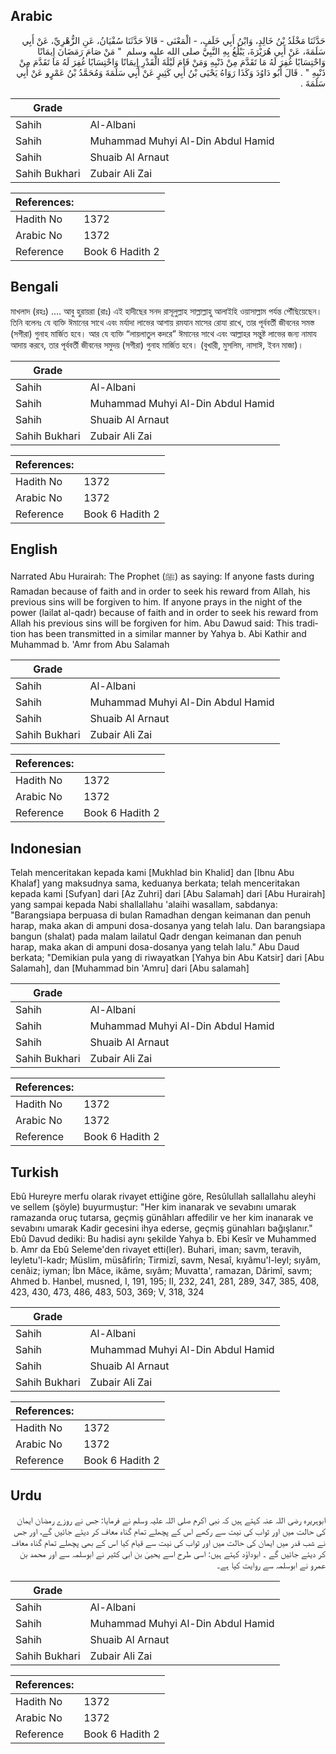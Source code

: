 ## Arabic


<div dir="rtl" lang="ar" style={{fontSize:'larger',backgroundColor:'#f8f9fa',padding:20}}>
حَدَّثَنَا مَخْلَدُ بْنُ خَالِدٍ، وَابْنُ أَبِي خَلَفٍ، - الْمَعْنَى - قَالاَ حَدَّثَنَا سُفْيَانُ، عَنِ الزُّهْرِيِّ، عَنْ أَبِي سَلَمَةَ، عَنْ أَبِي هُرَيْرَةَ، يَبْلُغُ بِهِ النَّبِيَّ صلى الله عليه وسلم ‏ "‏ مَنْ صَامَ رَمَضَانَ إِيمَانًا وَاحْتِسَابًا غُفِرَ لَهُ مَا تَقَدَّمَ مِنْ ذَنْبِهِ وَمَنْ قَامَ لَيْلَةَ الْقَدْرِ إِيمَانًا وَاحْتِسَابًا غُفِرَ لَهُ مَا تَقَدَّمَ مِنْ ذَنْبِهِ ‏"‏ ‏.‏ قَالَ أَبُو دَاوُدَ وَكَذَا رَوَاهُ يَحْيَى بْنُ أَبِي كَثِيرٍ عَنْ أَبِي سَلَمَةَ وَمُحَمَّدُ بْنُ عَمْرٍو عَنْ أَبِي سَلَمَةَ ‏.‏
</div>
<div style={{backgroundColor:'#f8f9fa',padding:20, marginBottom: 10}}><table> <thead> <tr> <th>Grade</th> <th></th> </tr> </thead> <tbody> <tr><td>Sahih</td><td>Al-Albani</td></tr><tr><td>Sahih</td><td>Muhammad Muhyi Al-Din Abdul Hamid</td></tr><tr><td>Sahih</td><td>Shuaib Al Arnaut</td></tr><tr><td>Sahih Bukhari</td><td>Zubair Ali Zai</td></tr></tbody></table><table> <thead> <tr> <th>References:</th> <th></th> </tr> </thead> <tbody><tr><td>Hadith No</td><td>1372</td></tr><tr><td>Arabic No</td><td>1372</td></tr><tr><td>Reference</td><td>Book 6 Hadith 2</td></tr></tbody></table></div>

## Bengali


<div dir="ltr" lang="bn" style={{fontSize:'larger',backgroundColor:'#f8f9fa',padding:20}}>
মাখলাদ (রহঃ) .... আবু হুরায়রা (রাঃ) এই হাদীছের সনদ রাসূলুল্লাহ সাল্লাল্লাহু আলাইহি ওয়াসাল্লাম পর্যন্ত পৌঁছিয়েছেন। তিনি বলেনঃ যে ব্যক্তি ঈমানের সাথে এবং মর্যাদা লাভের আশায় রমযান মাসের রোযা রাখে, তার পূর্ববর্তী জীবনের সমস্ত (সগীরা) গুনাহ মার্জিত হবে। আর যে ব্যক্তি “লায়লাতুল কদরে” ঈমানের সাথে এবং আল্লাহর সন্তুষ্ট লাভের জন্য নামায আদায় করবে, তার পূর্ববর্তী জীবনের সমুদয় (সগীরা) গুনাহ মার্জিত হবে। (বুখারী, মুসলিম, নাসাঈ, ইবন মাজা)।
</div>
<div style={{backgroundColor:'#f8f9fa',padding:20, marginBottom: 10}}><table> <thead> <tr> <th>Grade</th> <th></th> </tr> </thead> <tbody> <tr><td>Sahih</td><td>Al-Albani</td></tr><tr><td>Sahih</td><td>Muhammad Muhyi Al-Din Abdul Hamid</td></tr><tr><td>Sahih</td><td>Shuaib Al Arnaut</td></tr><tr><td>Sahih Bukhari</td><td>Zubair Ali Zai</td></tr></tbody></table><table> <thead> <tr> <th>References:</th> <th></th> </tr> </thead> <tbody><tr><td>Hadith No</td><td>1372</td></tr><tr><td>Arabic No</td><td>1372</td></tr><tr><td>Reference</td><td>Book 6 Hadith 2</td></tr></tbody></table></div>

## English


<div dir="ltr" lang="en" style={{fontSize:'larger',backgroundColor:'#f8f9fa',padding:20}}>
Narrated Abu Hurairah: The Prophet (ﷺ) as saying: If anyone fasts during Ramadan because of faith and in order to seek his reward from Allah, his previous sins will be forgiven to him. If anyone prays in the night of the power (lailat al-qadr) because of faith and in order to seek his reward from Allah his previous sins will be forgiven for him. Abu Dawud said: This tradition has been transmitted in a similar manner by Yahya b. Abi Kathir and Muhammad b. 'Amr from Abu Salamah
</div>
<div style={{backgroundColor:'#f8f9fa',padding:20, marginBottom: 10}}><table> <thead> <tr> <th>Grade</th> <th></th> </tr> </thead> <tbody> <tr><td>Sahih</td><td>Al-Albani</td></tr><tr><td>Sahih</td><td>Muhammad Muhyi Al-Din Abdul Hamid</td></tr><tr><td>Sahih</td><td>Shuaib Al Arnaut</td></tr><tr><td>Sahih Bukhari</td><td>Zubair Ali Zai</td></tr></tbody></table><table> <thead> <tr> <th>References:</th> <th></th> </tr> </thead> <tbody><tr><td>Hadith No</td><td>1372</td></tr><tr><td>Arabic No</td><td>1372</td></tr><tr><td>Reference</td><td>Book 6 Hadith 2</td></tr></tbody></table></div>

## Indonesian


<div dir="ltr" lang="id" style={{fontSize:'larger',backgroundColor:'#f8f9fa',padding:20}}>
Telah menceritakan kepada kami [Mukhlad bin Khalid] dan [Ibnu Abu Khalaf] yang maksudnya sama, keduanya berkata; telah menceritakan kepada kami [Sufyan] dari [Az Zuhri] dari [Abu Salamah] dari [Abu Hurairah] yang sampai kepada Nabi shallallahu 'alaihi wasallam, sabdanya: "Barangsiapa berpuasa di bulan Ramadhan dengan keimanan dan penuh harap, maka akan di ampuni dosa-dosanya yang telah lalu. Dan barangsiapa bangun (shalat) pada malam lailatul Qadr dengan keimanan dan penuh harap, maka akan di ampuni dosa-dosanya yang telah lalu." Abu Daud berkata; "Demikian pula yang di riwayatkan [Yahya bin Abu Katsir] dari [Abu Salamah], dan [Muhammad bin 'Amru] dari [Abu salamah]
</div>
<div style={{backgroundColor:'#f8f9fa',padding:20, marginBottom: 10}}><table> <thead> <tr> <th>Grade</th> <th></th> </tr> </thead> <tbody> <tr><td>Sahih</td><td>Al-Albani</td></tr><tr><td>Sahih</td><td>Muhammad Muhyi Al-Din Abdul Hamid</td></tr><tr><td>Sahih</td><td>Shuaib Al Arnaut</td></tr><tr><td>Sahih Bukhari</td><td>Zubair Ali Zai</td></tr></tbody></table><table> <thead> <tr> <th>References:</th> <th></th> </tr> </thead> <tbody><tr><td>Hadith No</td><td>1372</td></tr><tr><td>Arabic No</td><td>1372</td></tr><tr><td>Reference</td><td>Book 6 Hadith 2</td></tr></tbody></table></div>

## Turkish


<div dir="ltr" lang="tr" style={{fontSize:'larger',backgroundColor:'#f8f9fa',padding:20}}>
Ebû Hureyre merfu olarak rivayet ettiğine göre, Resûlullah sallallahu aleyhi ve sellem (şöyle) buyurmuştur: "Her kim inanarak ve sevabını umarak ramazanda oruç tutarsa, geçmiş günâhları affedilir ve her kim inanarak ve sevabını umarak Kadir gecesini ihya ederse, geçmiş günahları bağışlanır." Ebû Davud dediki: Bu hadisi aynı şekilde Yahya b. Ebi Kesîr ve Muhammed b. Amr da Ebû Seleme'den rivayet etti(ler). Buhari, iman; savm, teravih, leyletu'l-kadr; Müslim, müsâfirîn; Tirmizî, savm, Nesaî, kıyâmu'l-leyl; sıyâm, cenâiz; iyman; İbn Mâce, ikâme, sıyâm; Muvatta', ramazan, Dârimî, savm; Ahmed b. Hanbel, musned, I, 191, 195; II, 232, 241, 281, 289, 347, 385, 408, 423, 430, 473, 486, 483, 503, 369; V, 318, 324
</div>
<div style={{backgroundColor:'#f8f9fa',padding:20, marginBottom: 10}}><table> <thead> <tr> <th>Grade</th> <th></th> </tr> </thead> <tbody> <tr><td>Sahih</td><td>Al-Albani</td></tr><tr><td>Sahih</td><td>Muhammad Muhyi Al-Din Abdul Hamid</td></tr><tr><td>Sahih</td><td>Shuaib Al Arnaut</td></tr><tr><td>Sahih Bukhari</td><td>Zubair Ali Zai</td></tr></tbody></table><table> <thead> <tr> <th>References:</th> <th></th> </tr> </thead> <tbody><tr><td>Hadith No</td><td>1372</td></tr><tr><td>Arabic No</td><td>1372</td></tr><tr><td>Reference</td><td>Book 6 Hadith 2</td></tr></tbody></table></div>

## Urdu


<div dir="rtl" lang="ur" style={{fontSize:'larger',backgroundColor:'#f8f9fa',padding:20}}>
ابوہریرہ رضی اللہ عنہ کہتے ہیں کہ نبی اکرم صلی اللہ علیہ وسلم نے فرمایا: جس نے روزے رمضان ایمان کی حالت میں اور ثواب کی نیت سے رکھے اس کے پچھلے تمام گناہ معاف کر دیئے جائیں گے، اور جس نے شب قدر میں ایمان کی حالت میں اور ثواب کی نیت سے قیام کیا اس کے بھی پچھلے تمام گناہ معاف کر دیئے جائیں گے ۔ ابوداؤد کہتے ہیں: اسی طرح اسے یحییٰ بن ابی کثیر نے ابوسلمہ سے اور محمد بن عمرو نے ابوسلمہ سے روایت کیا ہے۔
</div>
<div style={{backgroundColor:'#f8f9fa',padding:20, marginBottom: 10}}><table> <thead> <tr> <th>Grade</th> <th></th> </tr> </thead> <tbody> <tr><td>Sahih</td><td>Al-Albani</td></tr><tr><td>Sahih</td><td>Muhammad Muhyi Al-Din Abdul Hamid</td></tr><tr><td>Sahih</td><td>Shuaib Al Arnaut</td></tr><tr><td>Sahih Bukhari</td><td>Zubair Ali Zai</td></tr></tbody></table><table> <thead> <tr> <th>References:</th> <th></th> </tr> </thead> <tbody><tr><td>Hadith No</td><td>1372</td></tr><tr><td>Arabic No</td><td>1372</td></tr><tr><td>Reference</td><td>Book 6 Hadith 2</td></tr></tbody></table></div>